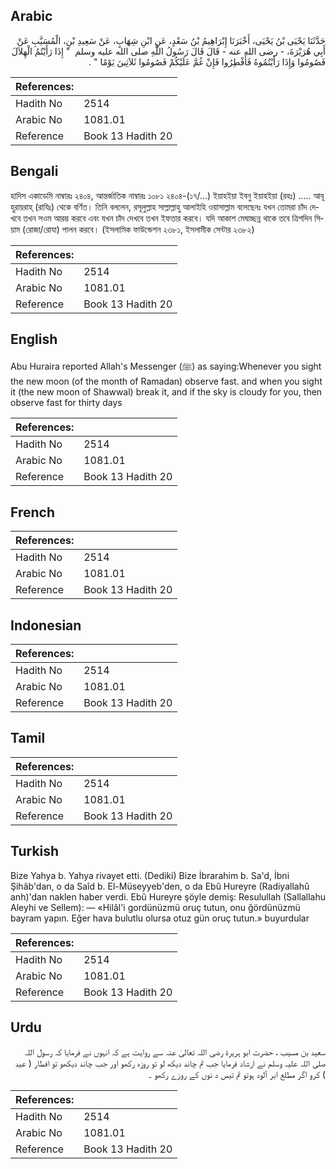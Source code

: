 ## Arabic


<div dir="rtl" lang="ar" style={{fontSize:'larger',backgroundColor:'#f8f9fa',padding:20}}>
حَدَّثَنَا يَحْيَى بْنُ يَحْيَى، أَخْبَرَنَا إِبْرَاهِيمُ بْنُ سَعْدٍ، عَنِ ابْنِ شِهَابٍ، عَنْ سَعِيدِ بْنِ، الْمُسَيَّبِ عَنْ أَبِي هُرَيْرَةَ، - رضى الله عنه - قَالَ قَالَ رَسُولُ اللَّهِ صلى الله عليه وسلم ‏ "‏ إِذَا رَأَيْتُمُ الْهِلاَلَ فَصُومُوا وَإِذَا رَأَيْتُمُوهُ فَأَفْطِرُوا فَإِنْ غُمَّ عَلَيْكُمْ فَصُومُوا ثَلاَثِينَ يَوْمًا ‏"‏ ‏.‏
</div>
<div style={{backgroundColor:'#f8f9fa',padding:20, marginBottom: 10}}><table> <thead> <tr> <th>References:</th> <th></th> </tr> </thead> <tbody><tr><td>Hadith No</td><td>2514</td></tr><tr><td>Arabic No</td><td>1081.01</td></tr><tr><td>Reference</td><td>Book 13 Hadith 20</td></tr></tbody></table></div>

## Bengali


<div dir="ltr" lang="bn" style={{fontSize:'larger',backgroundColor:'#f8f9fa',padding:20}}>
হাদিস একাডেমি নাম্বারঃ ২৪০৪, আন্তর্জাতিক নাম্বারঃ ১০৮১ ২৪০৪-(১৭/...) ইয়াহইয়া ইবনু ইয়াহইয়া (রহঃ) ..... আবূ হুরায়রাহ্ (রাযিঃ) থেকে বর্ণিত। তিনি বললেন, রসূলুল্লাহ সাল্লাল্লাহু আলাইহি ওয়াসাল্লাম বলেছেনঃ যখন তোমরা চাঁদ দেখবে তখন সওম আরম্ভ করবে এবং যখন চাঁদ দেখবে তখন ইফতার করবে। যদি আকাশ মেঘাচ্ছন্ন থাকে তবে ত্রিশদিন সিয়াম (রোজা/রোযা) পালন করবে। (ইসলামিক ফাউন্ডেশন ২৩৮১, ইসলামীক সেন্টার ২৩৮২)
</div>
<div style={{backgroundColor:'#f8f9fa',padding:20, marginBottom: 10}}><table> <thead> <tr> <th>References:</th> <th></th> </tr> </thead> <tbody><tr><td>Hadith No</td><td>2514</td></tr><tr><td>Arabic No</td><td>1081.01</td></tr><tr><td>Reference</td><td>Book 13 Hadith 20</td></tr></tbody></table></div>

## English


<div dir="ltr" lang="en" style={{fontSize:'larger',backgroundColor:'#f8f9fa',padding:20}}>
Abu Huraira reported Allah's Messenger (ﷺ) as saying:Whenever you sight the new moon (of the month of Ramadan) observe fast. and when you sight it (the new moon of Shawwal) break it, and if the sky is cloudy for you, then observe fast for thirty days
</div>
<div style={{backgroundColor:'#f8f9fa',padding:20, marginBottom: 10}}><table> <thead> <tr> <th>References:</th> <th></th> </tr> </thead> <tbody><tr><td>Hadith No</td><td>2514</td></tr><tr><td>Arabic No</td><td>1081.01</td></tr><tr><td>Reference</td><td>Book 13 Hadith 20</td></tr></tbody></table></div>

## French


<div dir="ltr" lang="fr" style={{fontSize:'larger',backgroundColor:'#f8f9fa',padding:20}}>

</div>
<div style={{backgroundColor:'#f8f9fa',padding:20, marginBottom: 10}}><table> <thead> <tr> <th>References:</th> <th></th> </tr> </thead> <tbody><tr><td>Hadith No</td><td>2514</td></tr><tr><td>Arabic No</td><td>1081.01</td></tr><tr><td>Reference</td><td>Book 13 Hadith 20</td></tr></tbody></table></div>

## Indonesian


<div dir="ltr" lang="id" style={{fontSize:'larger',backgroundColor:'#f8f9fa',padding:20}}>

</div>
<div style={{backgroundColor:'#f8f9fa',padding:20, marginBottom: 10}}><table> <thead> <tr> <th>References:</th> <th></th> </tr> </thead> <tbody><tr><td>Hadith No</td><td>2514</td></tr><tr><td>Arabic No</td><td>1081.01</td></tr><tr><td>Reference</td><td>Book 13 Hadith 20</td></tr></tbody></table></div>

## Tamil


<div dir="ltr" lang="ta" style={{fontSize:'larger',backgroundColor:'#f8f9fa',padding:20}}>

</div>
<div style={{backgroundColor:'#f8f9fa',padding:20, marginBottom: 10}}><table> <thead> <tr> <th>References:</th> <th></th> </tr> </thead> <tbody><tr><td>Hadith No</td><td>2514</td></tr><tr><td>Arabic No</td><td>1081.01</td></tr><tr><td>Reference</td><td>Book 13 Hadith 20</td></tr></tbody></table></div>

## Turkish


<div dir="ltr" lang="tr" style={{fontSize:'larger',backgroundColor:'#f8f9fa',padding:20}}>
Bize Yahya b. Yahya rivayet etti. (Dediki) Bize İbrarahim b. Sa'd, İbni Şihâb'dan, o da Saîd b. El-Müseyyeb'den, o da Ebû Hureyre (Radiyallahû anh)'dan naklen haber verdi. Ebû Hureyre şöyle demiş: Resulullah (Sallallahu Aleyhi ve Sellem): — «Hilâl'i gordünüzmü oruç tutun, onu ğördünüzmü bayram yapın. Eğer hava bulutlu olursa otuz gün oruç tutun.» buyurdular
</div>
<div style={{backgroundColor:'#f8f9fa',padding:20, marginBottom: 10}}><table> <thead> <tr> <th>References:</th> <th></th> </tr> </thead> <tbody><tr><td>Hadith No</td><td>2514</td></tr><tr><td>Arabic No</td><td>1081.01</td></tr><tr><td>Reference</td><td>Book 13 Hadith 20</td></tr></tbody></table></div>

## Urdu


<div dir="rtl" lang="ur" style={{fontSize:'larger',backgroundColor:'#f8f9fa',padding:20}}>
سعید بن مسیب ، حضرت ابو ہریرۃ رضی اللہ تعالیٰ عنہ سے روایت ہے کہ انہوں نے فرمایا کہ رسول اللہ صلی اللہ علیہ وسلم نے ارشاد فرمایا جب تم چاند دیکھ لو تو روزہ رکھو اور جب چاند دیکھو تو افطار ( عید ) کرو اگر مطلع ابر آلود ہوتو تم تیس د نوں کے روزے رکھو ۔
</div>
<div style={{backgroundColor:'#f8f9fa',padding:20, marginBottom: 10}}><table> <thead> <tr> <th>References:</th> <th></th> </tr> </thead> <tbody><tr><td>Hadith No</td><td>2514</td></tr><tr><td>Arabic No</td><td>1081.01</td></tr><tr><td>Reference</td><td>Book 13 Hadith 20</td></tr></tbody></table></div>
